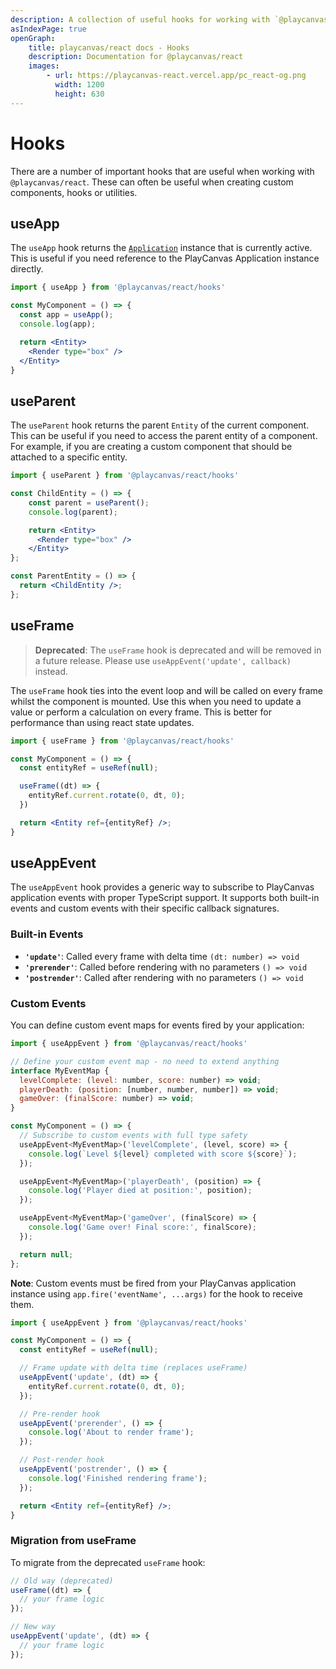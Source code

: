 ```yaml
---
description: A collection of useful hooks for working with `@playcanvas/react`.
asIndexPage: true
openGraph:
    title: playcanvas/react docs - Hooks
    description: Documentation for @playcanvas/react
    images:
        - url: https://playcanvas-react.vercel.app/pc_react-og.png
          width: 1200
          height: 630
---
```


# Hooks

There are a number of important hooks that are useful when working with `@playcanvas/react`. These can often be useful when creating custom components, hooks or utilities.

## useApp

The `useApp` hook returns the [`Application`](https://api.playcanvas.com/engine/classes/Application.html) instance that is currently active. This is useful if you need reference to the PlayCanvas Application instance directly.

```jsx
import { useApp } from '@playcanvas/react/hooks'

const MyComponent = () => {
  const app = useApp();
  console.log(app);

  return <Entity>
    <Render type="box" />
  </Entity>
}
```

## useParent

The `useParent` hook returns the parent `Entity` of the current component. This can be useful if you need to access the parent entity of a component. For example, if you are creating a custom component that should be attached to a specific entity.

```jsx
import { useParent } from '@playcanvas/react/hooks'

const ChildEntity = () => {
    const parent = useParent();
    console.log(parent);

    return <Entity>
      <Render type="box" />
    </Entity>
};

const ParentEntity = () => {
  return <ChildEntity />;
};
```

## useFrame

> **Deprecated**: The `useFrame` hook is deprecated and will be removed in a future release. Please use `useAppEvent('update', callback)` instead.

The `useFrame` hook ties into the event loop and will be called on every frame whilst the component is mounted. Use this when you need to update a value or perform a calculation on every frame. This is better for performance than using react state updates.

```jsx
import { useFrame } from '@playcanvas/react/hooks'

const MyComponent = () => {
  const entityRef = useRef(null);

  useFrame((dt) => {
    entityRef.current.rotate(0, dt, 0);
  })

  return <Entity ref={entityRef} />;
}
```

## useAppEvent

The `useAppEvent` hook provides a generic way to subscribe to PlayCanvas application events with proper TypeScript support. It supports both built-in events and custom events with their specific callback signatures.

### Built-in Events

- **`'update'`**: Called every frame with delta time `(dt: number) => void`
- **`'prerender'`**: Called before rendering with no parameters `() => void`
- **`'postrender'`**: Called after rendering with no parameters `() => void`

### Custom Events

You can define custom event maps for events fired by your application:

```jsx
import { useAppEvent } from '@playcanvas/react/hooks'

// Define your custom event map - no need to extend anything
interface MyEventMap {
  levelComplete: (level: number, score: number) => void;
  playerDeath: (position: [number, number, number]) => void;
  gameOver: (finalScore: number) => void;
}

const MyComponent = () => {
  // Subscribe to custom events with full type safety
  useAppEvent<MyEventMap>('levelComplete', (level, score) => {
    console.log(`Level ${level} completed with score ${score}`);
  });

  useAppEvent<MyEventMap>('playerDeath', (position) => {
    console.log('Player died at position:', position);
  });

  useAppEvent<MyEventMap>('gameOver', (finalScore) => {
    console.log('Game over! Final score:', finalScore);
  });

  return null;
};
```

**Note**: Custom events must be fired from your PlayCanvas application instance using `app.fire('eventName', ...args)` for the hook to receive them.

```jsx
import { useAppEvent } from '@playcanvas/react/hooks'

const MyComponent = () => {
  const entityRef = useRef(null);

  // Frame update with delta time (replaces useFrame)
  useAppEvent('update', (dt) => {
    entityRef.current.rotate(0, dt, 0);
  });

  // Pre-render hook
  useAppEvent('prerender', () => {
    console.log('About to render frame');
  });

  // Post-render hook
  useAppEvent('postrender', () => {
    console.log('Finished rendering frame');
  });

  return <Entity ref={entityRef} />;
}
```

### Migration from useFrame

To migrate from the deprecated `useFrame` hook:

```jsx
// Old way (deprecated)
useFrame((dt) => {
  // your frame logic
});

// New way
useAppEvent('update', (dt) => {
  // your frame logic
});
```